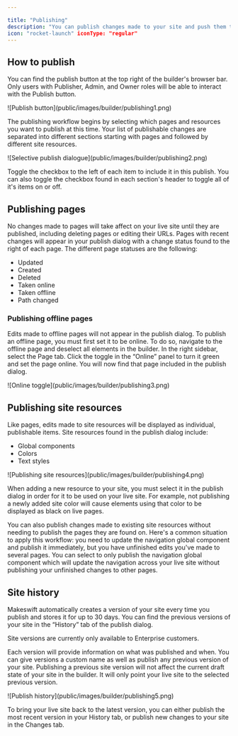 ```yaml
---

title: "Publishing"
description: "You can publish changes made to your site and push them to your live domain instantly. Makeswift also allows you to selectively publish individual site resources, such as colors and global components, without publishing content changes to pages."
icon: "rocket-launch" iconType: "regular"
---
```


## How to publish

You can find the publish button at the top right of the builder's browser bar. Only users with Publisher, Admin, and Owner roles will be able to interact with the Publish button.

<Frame>![Publish button](public/images/builder/publishing1.png)</Frame>

The publishing workflow begins by selecting which pages and resources you want to publish at this time. Your list of publishable changes are separated into different sections starting with pages and followed by different site resources.

<Frame>
  ![Selective publish dialogue](public/images/builder/publishing2.png)
</Frame>

Toggle the checkbox to the left of each item to include it in this publish. You can also toggle the checkbox found in each section's header to toggle all of it's items on or off.

## Publishing pages

No changes made to pages will take affect on your live site until they are published, including deleting pages or editing their URLs. Pages with recent changes will appear in your publish dialog with a change status found to the right of each page. The different page statuses are the following:

- Updated
- Created
- Deleted
- Taken online
- Taken offline
- Path changed

### Publishing offline pages

Edits made to offline pages will not appear in the publish dialog. To publish an offline page, you must first set it to be online. To do so, navigate to the offline page and deselect all elements in the builder. In the right sidebar, select the Page tab. Click the toggle in the “Online” panel to turn it green and set the page online. You will now find that page included in the publish dialog.

<Frame>![Online toggle](public/images/builder/publishing3.png)</Frame>

## Publishing site resources

Like pages, edits made to site resources will be displayed as individual, publishable items. Site resources found in the publish dialog include:

- Global components
- Colors
- Text styles

<Frame>
  ![Publishing site resources](public/images/builder/publishing4.png)
</Frame>

When adding a new resource to your site, you must select it in the publish dialog in order for it to be used on your live site. For example, not publishing a newly added site color will cause elements using that color to be displayed as black on live pages.

You can also publish changes made to existing site resources without needing to publish the pages they are found on. Here's a common situation to apply this workflow: you need to update the navigation global component and publish it immediately, but you have unfinished edits you've made to several pages. You can select to only publish the navigation global component which will update the navigation across your live site without publishing your unfinished changes to other pages.

## Site history

Makeswift automatically creates a version of your site every time you publish and stores it for up to 30 days. You can find the previous versions of your site in the “History” tab of the publish dialog.

<Note>Site versions are currently only available to Enterprise customers.</Note>

Each version will provide information on what was published and when. You can give versions a custom name as well as publish any previous version of your site. Publishing a previous site version will not affect the current draft state of your site in the builder. It will only point your live site to the selected previous version.

<Frame>![Publish history](public/images/builder/publishing5.png)</Frame>

To bring your live site back to the latest version, you can either publish the most recent version in your History tab, or publish new changes to your site in the Changes tab.
